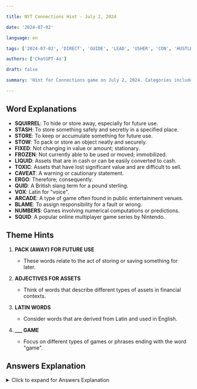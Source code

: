 ```yaml
---

title: NYT Connections Hint - July 2, 2024

date: '2024-07-02'

language: en

tags: ['2024-07-02', 'DIRECT', 'GUIDE', 'LEAD', 'USHER', 'CON', 'HUSTLE', 'RACKET', 'STING', 'EAGLE', 'PYRAMID', 'SEAL', 'WASHINGTON', 'BRITISH', 'NORTHWEST', 'NOVA', 'PRINCE']

authors: ['ChatGPT-4o']

draft: false

summary: 'Hint for Connections game on July 2, 2024. Categories include PACK (AWAY) FOR FUTURE USE and ADJECTIVES FOR ASSETS.'

---
```


## Word Explanations

- **SQUIRREL**: To hide or store away, especially for future use.
- **STASH**: To store something safely and secretly in a specified place.
- **STORE**: To keep or accumulate something for future use.
- **STOW**: To pack or store an object neatly and securely.
- **FIXED**: Not changing in value or amount; stationary.
- **FROZEN**: Not currently able to be used or moved; immobilized.
- **LIQUID**: Assets that are in cash or can be easily converted to cash.
- **TOXIC**: Assets that have lost significant value and are difficult to sell.
- **CAVEAT**: A warning or cautionary statement.
- **ERGO**: Therefore; consequently.
- **QUID**: A British slang term for a pound sterling.
- **VOX**: Latin for "voice".
- **ARCADE**: A type of game often found in public entertainment venues.
- **BLAME**: To assign responsibility for a fault or wrong.
- **NUMBERS**: Games involving numerical computations or predictions.
- **SQUID**: A popular online multiplayer game series by Nintendo.

## Theme Hints

1. **PACK (AWAY) FOR FUTURE USE**
   - These words relate to the act of storing or saving something for later.

2. **ADJECTIVES FOR ASSETS**
   - Think of words that describe different types of assets in financial contexts.

3. **LATIN WORDS**
   - Consider words that are derived from Latin and used in English.

4. **___ GAME**
   - Focus on different types of games or phrases ending with the word "game".

## Answers Explanation

<details>
  <summary>Click to expand for Answers Explanation</summary>

- **PACK (AWAY) FOR FUTURE USE**: SQUIRREL, STASH, STORE, STOW
  - These words all describe actions related to saving or hiding something for future use.

- **ADJECTIVES FOR ASSETS**: FIXED, FROZEN, LIQUID, TOXIC
  - These terms describe different states or qualities of assets in financial contexts.

- **LATIN WORDS**: CAVEAT, ERGO, QUID, VOX
  - These words are borrowed from Latin and used in English.

- **___ GAME**: ARCADE, BLAME, NUMBERS, SQUID
  - These phrases or words can be completed by adding the word "game".

</details>